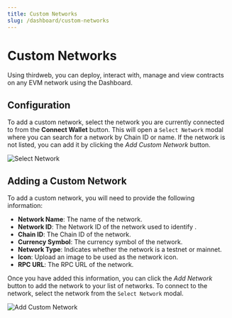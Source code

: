 ```yaml
---
title: Custom Networks
slug: /dashboard/custom-networks
---
```


# Custom Networks

Using thirdweb, you can deploy, interact with, manage and view contracts on any EVM network using the Dashboard.

## Configuration

To add a custom network, select the network you are currently connected to from the **Connect Wallet** button.
This will open a `Select Network` modal where you can search for a network by Chain ID or name. If the network is not listed, you can add it by clicking the _Add Custom Network_ button.

![Select Network](/assets/dashboard/select-network.png)

## Adding a Custom Network

To add a custom network, you will need to provide the following information:

- **Network Name**: The name of the network.
- **Network ID**: The Network ID of the network used to identify .
- **Chain ID**: The Chain ID of the network.
- **Currency Symbol**: The currency symbol of the network.
- **Network Type**: Indicates whether the network is a testnet or mainnet.
- **Icon**: Upload an image to be used as the network icon.
- **RPC URL**: The RPC URL of the network.

Once you have added this information, you can click the _Add Network_ button to add the network to your list of networks.
To connect to the network, select the network from the `Select Network` modal.

![Add Custom Network](/assets/dashboard/add-custom-network.png)
